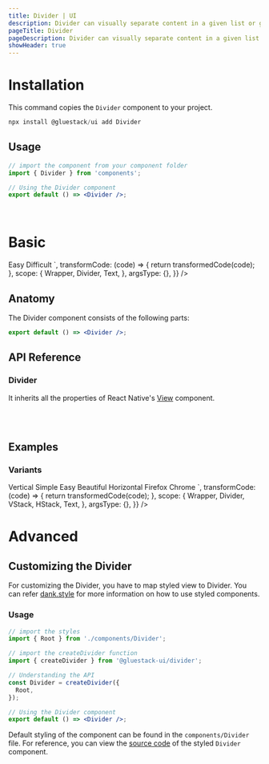 ```yaml
---
title: Divider | UI
description: Divider can visually separate content in a given list or group.
pageTitle: Divider
pageDescription: Divider can visually separate content in a given list or group.
showHeader: true
---
```



<Meta title="components/Divider" />




# Installation

This command copies the `Divider` component to your project.

```jsx
npx install @gluestack/ui add Divider
```

## Usage

```jsx
// import the component from your component folder
import { Divider } from 'components';

// Using the Divider component
export default () => <Divider />;
```

<br />

# Basic

<AppProvider>
  <CodePreview
    showComponentRenderer={true}
    showArgsController={false}
    metaData={{
      code: `
  <Text>
    Easy
  </Text>
  <Divider />
  <Text>
    Difficult
  </Text>
`,
      transformCode: (code) => {
        return transformedCode(code);
      },
      scope: {
        Wrapper,
        Divider,
        Text,
      },
      argsType: {},
    }}
  />
</AppProvider>
<br />

## Anatomy

The Divider component consists of the following parts:

```jsx
export default () => <Divider />;
```

## API Reference

### Divider

It inherits all the properties of React Native's [View](https://reactnative.dev/docs/view#props) component.

<br />
<br />

## Examples

### Variants

<AppProvider>
  <CodePreview
    showComponentRenderer={true}
    showArgsController={false}
    metaData={{
      code: `
<Text>Vertical</Text>
<HStack h={20} space="md" alignItems="center">
  <Text>Simple</Text>
  <Divider variant="vertical"/>
  <Text>Easy</Text>
  <Divider variant="vertical"/>
  <Text>Beautiful</Text>
</HStack>
<Text>Horizontal</Text>
<VStack>
  <Text>Firefox</Text>
  <Divider variant="horizontal" />
  <Text>Chrome</Text>
</VStack>
`,
      transformCode: (code) => {
        return transformedCode(code);
      },
      scope: {
        Wrapper,
        Divider,
        VStack,
        HStack,
        Text,
      },
      argsType: {},
    }}
  />
</AppProvider>

<br />

# Advanced

## Customizing the Divider

For customizing the Divider, you have to map styled view to Divider. You can refer [dank.style](https://dank.style/) for more information on how to use styled components.

### Usage

```jsx
// import the styles
import { Root } from './components/Divider';

// import the createDivider function
import { createDivider } from '@gluestack-ui/divider';

// Understanding the API
const Divider = createDivider({
  Root,
});

// Using the Divider component
export default () => <Divider />;
```

Default styling of the component can be found in the `components/Divider` file. For reference, you can view the [source code](https://github.com/gluestack/universa11y/blob/development/example/storybook/src/components/styled-components/box/index.tsx) of the styled `Divider` component.
